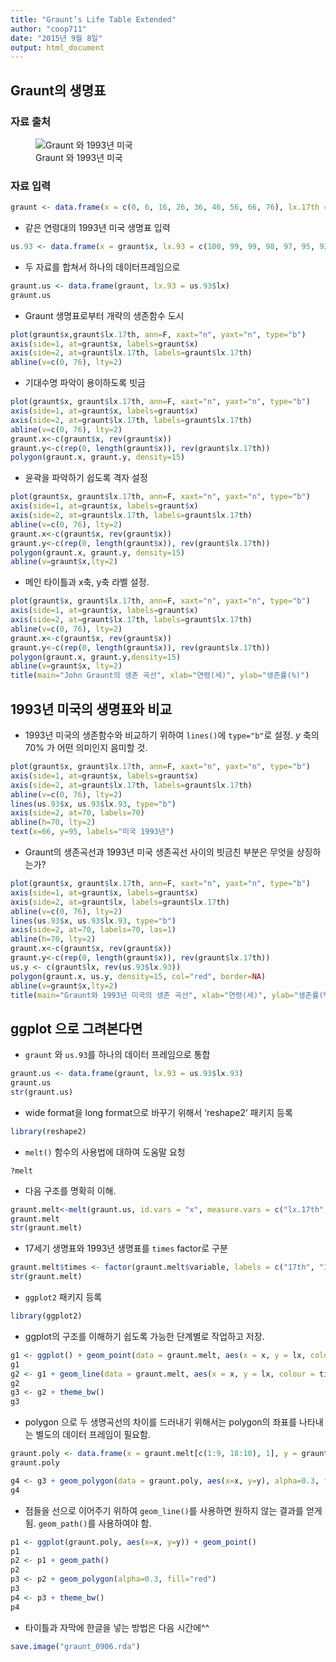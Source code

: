 ```yaml
---
title: "Graunt’s Life Table Extended"
author: "coop711"
date: "2015년 9월 8일"
output: html_document
---
```


## Graunt의 생명표

### 자료 출처

![Graunt 와 1993년 미국](../pics/graunt_table.png)

### 자료 입력

```r
graunt <- data.frame(x = c(0, 6, 16, 26, 36, 46, 56, 66, 76), lx.17th = c(100, 64, 40, 25, 16, 10, 6, 3, 1))
```

* 같은 연령대의 1993년 미국 생명표 입력

```r
us.93 <- data.frame(x = graunt$x, lx.93 = c(100, 99, 99, 98, 97, 95, 92, 84, 70))
```

* 두 자료를 합쳐서 하나의 데이터프레임으로 

```r
graunt.us <- data.frame(graunt, lx.93 = us.93$lx)
graunt.us
```


* Graunt 생명표로부터 개략의 생존함수 도시

```r
plot(graunt$x,graunt$lx.17th, ann=F, xaxt="n", yaxt="n", type="b")
axis(side=1, at=graunt$x, labels=graunt$x)
axis(side=2, at=graunt$lx.17th, labels=graunt$lx.17th)
abline(v=c(0, 76), lty=2)
```

* 기대수명 파악이 용이하도록 빗금 

```r
plot(graunt$x, graunt$lx.17th, ann=F, xaxt="n", yaxt="n", type="b")
axis(side=1, at=graunt$x, labels=graunt$x)
axis(side=2, at=graunt$lx.17th, labels=graunt$lx.17th)
abline(v=c(0, 76), lty=2)
graunt.x<-c(graunt$x, rev(graunt$x))
graunt.y<-c(rep(0, length(graunt$x)), rev(graunt$lx.17th))
polygon(graunt.x, graunt.y, density=15)
```

* 윤곽을 파악하기 쉽도록 격자 설정

```r
plot(graunt$x, graunt$lx.17th, ann=F, xaxt="n", yaxt="n", type="b")
axis(side=1, at=graunt$x, labels=graunt$x)
axis(side=2, at=graunt$lx.17th, labels=graunt$lx.17th)
abline(v=c(0, 76), lty=2)
graunt.x<-c(graunt$x, rev(graunt$x))
graunt.y<-c(rep(0, length(graunt$x)), rev(graunt$lx.17th))
polygon(graunt.x, graunt.y, density=15)
abline(v=graunt$x,lty=2)
```

* 메인 타이틀과 x축, y축 라벨 설정.

```r
plot(graunt$x, graunt$lx.17th, ann=F, xaxt="n", yaxt="n", type="b")
axis(side=1, at=graunt$x, labels=graunt$x)
axis(side=2, at=graunt$lx.17th, labels=graunt$lx.17th)
abline(v=c(0, 76), lty=2)
graunt.x<-c(graunt$x, rev(graunt$x))
graunt.y<-c(rep(0, length(graunt$x)), rev(graunt$lx.17th))
polygon(graunt.x, graunt.y,density=15)
abline(v=graunt$x, lty=2)
title(main="John Graunt의 생존 곡선", xlab="연령(세)", ylab="생존률(%)")
```

## 1993년 미국의 생명표와 비교


* 1993년 미국의 생존함수와 비교하기 위하여 `lines()`에 `type="b"`로 설정. $y$ 축의 70% 가 어떤 의미인지 음미할 것.  

```r
plot(graunt$x, graunt$lx.17th, ann=F, xaxt="n", yaxt="n", type="b")
axis(side=1, at=graunt$x, labels=graunt$x)
axis(side=2, at=graunt$lx.17th, labels=graunt$lx.17th)
abline(v=c(0, 76), lty=2)
lines(us.93$x, us.93$lx.93, type="b")
axis(side=2, at=70, labels=70)
abline(h=70, lty=2)
text(x=66, y=95, labels="미국 1993년")
```

* Graunt의 생존곡선과 1993년 미국 생존곡선 사이의 빗금친 부분은 무엇을 상징하는가?

```r
plot(graunt$x, graunt$lx.17th, ann=F, xaxt="n", yaxt="n", type="b")
axis(side=1, at=graunt$x, labels=graunt$x)
axis(side=2, at=graunt$lx, labels=graunt$lx.17th)
abline(v=c(0, 76), lty=2)
lines(us.93$x, us.93$lx.93, type="b")
axis(side=2, at=70, labels=70, las=1)
abline(h=70, lty=2)
graunt.x<-c(graunt$x, rev(graunt$x))
graunt.y<-c(rep(0, length(graunt$x)), rev(graunt$lx.17th))
us.y <- c(graunt$lx, rev(us.93$lx.93))
polygon(graunt.x, us.y, density=15, col="red", border=NA)
abline(v=graunt$x,lty=2)
title(main="Graunt와 1993년 미국의 생존 곡선", xlab="연령(세)", ylab="생존률(%)")
```


## ggplot 으로 그려본다면


* `graunt` 와 `us.93`를  하나의 데이터 프레임으로 통합

```r
graunt.us <- data.frame(graunt, lx.93 = us.93$lx.93)
graunt.us
str(graunt.us)
```

* wide format을 long format으로 바꾸기 위해서 'reshape2' 패키지 등록 

```r
library(reshape2)
```

* `melt()` 함수의 사용법에 대하여 도움말 요청

```
?melt
```

* 다음 구조를 명확히 이해.

```r
graunt.melt<-melt(graunt.us, id.vars = "x", measure.vars = c("lx.17th", "lx.93"), value.name="lx")
graunt.melt
str(graunt.melt)
```

* 17세기 생명표와 1993년 생명표를 `times` factor로 구분

```r
graunt.melt$times <- factor(graunt.melt$variable, labels = c("17th", "1993"))
str(graunt.melt)
```

* `ggplot2` 패키지 등록

```r
library(ggplot2)
```

* ggplot의 구조를 이해하기 쉽도록 가능한 단계별로 작업하고 저장.

```r
g1 <- ggplot() + geom_point(data = graunt.melt, aes(x = x, y = lx, colour = times))
g1
g2 <- g1 + geom_line(data = graunt.melt, aes(x = x, y = lx, colour = times))
g2
g3 <- g2 + theme_bw()
g3
```
* polygon 으로 두 생명곡선의 차이를 드러내기 위해서는 polygon의 좌표를 나타내는 별도의 데이터 프레임이 필요함.

```r
graunt.poly <- data.frame(x = graunt.melt[c(1:9, 18:10), 1], y = graunt.melt[c(1:9, 18:10), 3])
graunt.poly
```

```r
g4 <- g3 + geom_polygon(data = graunt.poly, aes(x=x, y=y), alpha=0.3, fill="red")
g4
```

* 점들을 선으로 이어주기 위하여 `geom_line()`를 사용하면 원하지 않는 결과를 얻게 됨. `geom_path()`를 사용하여야 함.

```r
p1 <- ggplot(graunt.poly, aes(x=x, y=y)) + geom_point() 
p1
p2 <- p1 + geom_path() 
p2
p3 <- p2 + geom_polygon(alpha=0.3, fill="red")
p3
p4 <- p3 + theme_bw()
p4
```

* 타이틀과 자막에 한글을 넣는 방법은 다음 시간에^^


```r
save.image("graunt_0906.rda")
```
